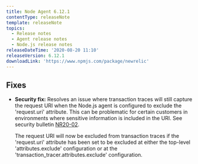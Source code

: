 ```yaml
---
title: Node Agent 6.12.1
contentType: releaseNote
template: releaseNote
topics:
  - Release notes
  - Agent release notes
  - Node.js release notes
releaseDateTime: '2020-08-20 11:10'
releaseVersion: 6.12.1
downloadLink: 'https://www.npmjs.com/package/newrelic'
---
```


## Fixes

* **Security fix:** Resolves an issue where transaction traces will still capture the request URI when the Node.js agent is configured to exclude the 'request.uri' attribute. This can be problematic for certain customers in environments where sensitive information is included in the URI. See security bulletin [NR20-02](https://docs.newrelic.com/docs/security/new-relic-security/security-bulletins/security-bulletin-nr20-02).

  The request URI will now be excluded from transaction traces if the 'request.uri' attribute has been set to be excluded at either the top-level 'attributes.exclude' configuration or at the 'transaction_tracer.attributes.exclude' configuration.
